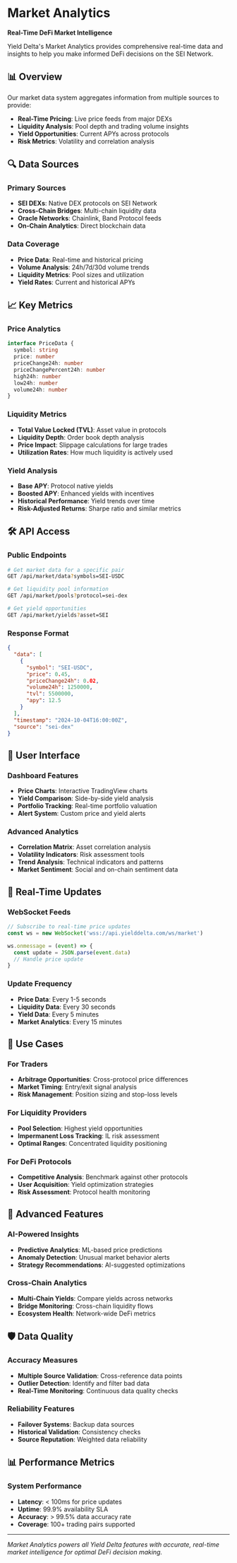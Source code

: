 # Market Analytics

**Real-Time DeFi Market Intelligence**

Yield Delta's Market Analytics provides comprehensive real-time data and insights to help you make informed DeFi decisions on the SEI Network.

## 📊 Overview

Our market data system aggregates information from multiple sources to provide:

- **Real-Time Pricing**: Live price feeds from major DEXs
- **Liquidity Analysis**: Pool depth and trading volume insights
- **Yield Opportunities**: Current APYs across protocols
- **Risk Metrics**: Volatility and correlation analysis

## 🔍 Data Sources

### Primary Sources
- **SEI DEXs**: Native DEX protocols on SEI Network
- **Cross-Chain Bridges**: Multi-chain liquidity data
- **Oracle Networks**: Chainlink, Band Protocol feeds
- **On-Chain Analytics**: Direct blockchain data

### Data Coverage
- **Price Data**: Real-time and historical pricing
- **Volume Analysis**: 24h/7d/30d volume trends
- **Liquidity Metrics**: Pool sizes and utilization
- **Yield Rates**: Current and historical APYs

## 📈 Key Metrics

### Price Analytics
```typescript
interface PriceData {
  symbol: string
  price: number
  priceChange24h: number
  priceChangePercent24h: number
  high24h: number
  low24h: number
  volume24h: number
}
```

### Liquidity Metrics
- **Total Value Locked (TVL)**: Asset value in protocols
- **Liquidity Depth**: Order book depth analysis
- **Price Impact**: Slippage calculations for large trades
- **Utilization Rates**: How much liquidity is actively used

### Yield Analysis
- **Base APY**: Protocol native yields
- **Boosted APY**: Enhanced yields with incentives
- **Historical Performance**: Yield trends over time
- **Risk-Adjusted Returns**: Sharpe ratio and similar metrics

## 🛠️ API Access

### Public Endpoints

```bash
# Get market data for a specific pair
GET /api/market/data?symbols=SEI-USDC

# Get liquidity pool information
GET /api/market/pools?protocol=sei-dex

# Get yield opportunities
GET /api/market/yields?asset=SEI
```

### Response Format
```json
{
  "data": [
    {
      "symbol": "SEI-USDC",
      "price": 0.45,
      "priceChange24h": 0.02,
      "volume24h": 1250000,
      "tvl": 5500000,
      "apy": 12.5
    }
  ],
  "timestamp": "2024-10-04T16:00:00Z",
  "source": "sei-dex"
}
```

## 📱 User Interface

### Dashboard Features
- **Price Charts**: Interactive TradingView charts
- **Yield Comparison**: Side-by-side yield analysis
- **Portfolio Tracking**: Real-time portfolio valuation
- **Alert System**: Custom price and yield alerts

### Advanced Analytics
- **Correlation Matrix**: Asset correlation analysis
- **Volatility Indicators**: Risk assessment tools
- **Trend Analysis**: Technical indicators and patterns
- **Market Sentiment**: Social and on-chain sentiment data

## 🔄 Real-Time Updates

### WebSocket Feeds
```typescript
// Subscribe to real-time price updates
const ws = new WebSocket('wss://api.yielddelta.com/ws/market')

ws.onmessage = (event) => {
  const update = JSON.parse(event.data)
  // Handle price update
}
```

### Update Frequency
- **Price Data**: Every 1-5 seconds
- **Liquidity Data**: Every 30 seconds
- **Yield Data**: Every 5 minutes
- **Market Analytics**: Every 15 minutes

## 🎯 Use Cases

### For Traders
- **Arbitrage Opportunities**: Cross-protocol price differences
- **Market Timing**: Entry/exit signal analysis
- **Risk Management**: Position sizing and stop-loss levels

### For Liquidity Providers
- **Pool Selection**: Highest yield opportunities
- **Impermanent Loss Tracking**: IL risk assessment
- **Optimal Ranges**: Concentrated liquidity positioning

### For DeFi Protocols
- **Competitive Analysis**: Benchmark against other protocols
- **User Acquisition**: Yield optimization strategies
- **Risk Assessment**: Protocol health monitoring

## 🔮 Advanced Features

### AI-Powered Insights
- **Predictive Analytics**: ML-based price predictions
- **Anomaly Detection**: Unusual market behavior alerts
- **Strategy Recommendations**: AI-suggested optimizations

### Cross-Chain Analytics
- **Multi-Chain Yields**: Compare yields across networks
- **Bridge Monitoring**: Cross-chain liquidity flows
- **Ecosystem Health**: Network-wide DeFi metrics

## 🛡️ Data Quality

### Accuracy Measures
- **Multiple Source Validation**: Cross-reference data points
- **Outlier Detection**: Identify and filter bad data
- **Real-Time Monitoring**: Continuous data quality checks

### Reliability Features
- **Failover Systems**: Backup data sources
- **Historical Validation**: Consistency checks
- **Source Reputation**: Weighted data reliability

## 📊 Performance Metrics

### System Performance
- **Latency**: < 100ms for price updates
- **Uptime**: 99.9% availability SLA
- **Accuracy**: > 99.5% data accuracy rate
- **Coverage**: 100+ trading pairs supported

---

*Market Analytics powers all Yield Delta features with accurate, real-time market intelligence for optimal DeFi decision making.*